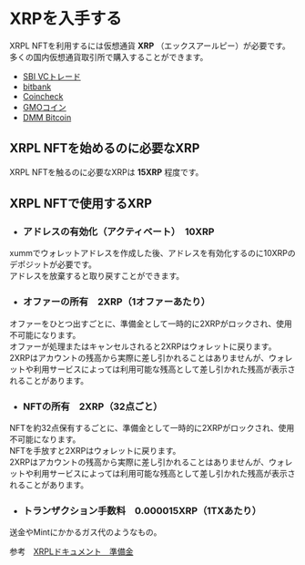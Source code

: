 <link href="/cmn.css" rel="stylesheet"></link>

# XRPを入手する

XRPL NFTを利用するには仮想通貨 **XRP** （エックスアールピー）が必要です。  
多くの国内仮想通貨取引所で購入することができます。

- [SBI VCトレード](https://www.sbivc.co.jp/)
- [bitbank](https://bitbank.cc/)
- [Coincheck](https://coincheck.com/ja/)
- [GMOコイン](https://coin.z.com/jp/)
- [DMM Bitcoin](https://bitcoin.dmm.com/)


<a id="01_01_01"></a>
## XRPL NFTを始めるのに必要なXRP

XRPL NFTを触るのに必要なXRPは **15XRP** 程度です。


<a id="01_01_02"></a>
## XRPL NFTで使用するXRP

- ### アドレスの有効化（アクティベート）　10XRP
xummでウォレットアドレスを作成した後、アドレスを有効化するのに10XRPのデポジットが必要です。  
アドレスを放棄すると取り戻すことができます。

- ### オファーの所有　2XRP（1オファーあたり）
オファーをひとつ出すごとに、準備金として一時的に2XRPがロックされ、使用不可能になります。  
オファーが処理またはキャンセルされると2XRPはウォレットに戻ります。  
2XRPはアカウントの残高から実際に差し引かれることはありませんが、ウォレットや利用サービスによっては利用可能な残高として差し引かれた残高が表示されることがあります。

- ### NFTの所有　2XRP（32点ごと）
NFTを約32点保有するごとに、準備金として一時的に2XRPがロックされ、使用不可能になります。  
NFTを手放すと2XRPはウォレットに戻ります。  
2XRPはアカウントの残高から実際に差し引かれることはありませんが、ウォレットや利用サービスによっては利用可能な残高として差し引かれた残高が表示されることがあります。

- ### トランザクション手数料　0.000015XRP（1TXあたり）  
送金やMintにかかるガス代のようなもの。

参考　[XRPLドキュメント　準備金](https://xrpl.org/ja/reserves.html)
